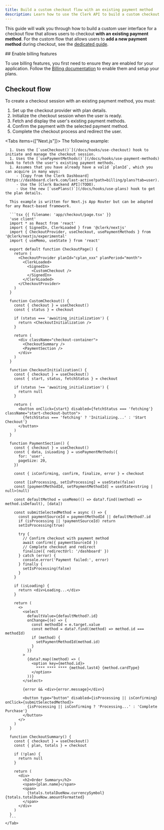 ```yaml
---
title: Build a custom checkout flow with an existing payment method
description: Learn how to use the Clerk API to build a custom checkout flow that allows users to checkout with an existing payment method.
---
```


<Include src="_partials/billing/api-experimental-guide" />

This guide will walk you through how to build a custom user interface for a checkout flow that allows users to checkout **with an existing payment method**. For the custom flow that allows users to **add a new payment method** during checkout, see the [dedicated guide](/docs/custom-flows/checkout-new-payment-method).

<Steps>
  ## Enable billing features

  To use billing features, you first need to ensure they are enabled for your application. Follow the [Billing documentation](/docs/billing/overview) to enable them and setup your plans.

  ## Checkout flow

  To create a checkout session with an existing payment method, you must:

  1. Set up the checkout provider with plan details.
  1. Initialize the checkout session when the user is ready.
  1. Fetch and display the user's existing payment methods.
  1. Confirm the payment with the selected payment method.
  1. Complete the checkout process and redirect the user.

  <Tabs items={["Next.js"]}>
    <Tab>
      The following example:

      1. Uses the [`useCheckout()`](/docs/hooks/use-checkout) hook to initiate and manage the checkout session.
      1. Uses the [`usePaymentMethods()`](/docs/hooks/use-payment-methods) hook to fetch the user's existing payment methods.
      1. Assumes that you have already have a valid `planId`, which you can acquire in many ways:
         - [Copy from the Clerk Dashboard](https://dashboard.clerk.com/last-active?path=billing/plans?tab=user).
         - Use the [Clerk Backend API](TODO).
         - Use the new [`usePlans()`](/docs/hooks/use-plans) hook to get the plan details.

      This example is written for Next.js App Router but can be adapted for any React-based framework.

      ```tsx {{ filename: 'app/checkout/page.tsx' }}
      'use client'
      import * as React from 'react'
      import { SignedIn, ClerkLoaded } from '@clerk/nextjs'
      import { CheckoutProvider, useCheckout, usePaymentMethods } from '@clerk/nextjs/experimental'
      import { useMemo, useState } from 'react'

      export default function CheckoutPage() {
        return (
          <CheckoutProvider planId="cplan_xxx" planPeriod="month">
            <ClerkLoaded>
              <SignedIn>
                <CustomCheckout />
              </SignedIn>
            </ClerkLoaded>
          </CheckoutProvider>
        )
      }

      function CustomCheckout() {
        const { checkout } = useCheckout()
        const { status } = checkout

        if (status === 'awaiting_initialization') {
          return <CheckoutInitialization />
        }

        return (
          <div className="checkout-container">
            <CheckoutSummary />
            <PaymentSection />
          </div>
        )
      }

      function CheckoutInitialization() {
        const { checkout } = useCheckout()
        const { start, status, fetchStatus } = checkout

        if (status !== 'awaiting_initialization') {
          return null
        }

        return (
          <button onClick={start} disabled={fetchStatus === 'fetching'} className="start-checkout-button">
            {fetchStatus === 'fetching' ? 'Initializing...' : 'Start Checkout'}
          </button>
        )
      }

      function PaymentSection() {
        const { checkout } = useCheckout()
        const { data, isLoading } = usePaymentMethods({
          for: 'user',
          pageSize: 20,
        })

        const { isConfirming, confirm, finalize, error } = checkout

        const [isProcessing, setIsProcessing] = useState(false)
        const [paymentMethodId, setPaymentMethodId] = useState<string | null>(null)

        const defaultMethod = useMemo(() => data?.find((method) => method.isDefault), [data])

        const submitSelectedMethod = async () => {
          const paymentSourceId = paymentMethodId || defaultMethod?.id
          if (isProcessing || !paymentSourceId) return
          setIsProcessing(true)

          try {
            // Confirm checkout with payment method
            await confirm({ paymentSourceId })
            // Complete checkout and redirect
            finalize({ redirectUrl: '/dashboard' })
          } catch (error) {
            console.error('Payment failed:', error)
          } finally {
            setIsProcessing(false)
          }
        }

        if (isLoading) {
          return <div>Loading...</div>
        }

        return (
          <>
            <select
              defaultValue={defaultMethod?.id}
              onChange={(e) => {
                const methodId = e.target.value
                const method = data?.find((method) => method.id === methodId)
                if (method) {
                  setPaymentMethodId(method.id)
                }
              }}
            >
              {data?.map((method) => (
                <option key={method.id}>
                  **** **** **** {method.last4} {method.cardType}
                </option>
              ))}
            </select>

            {error && <div>{error.message}</div>}

            <button type="button" disabled={isProcessing || isConfirming} onClick={submitSelectedMethod}>
              {isProcessing || isConfirming ? 'Processing...' : 'Complete Purchase'}
            </button>
          </>
        )
      }

      function CheckoutSummary() {
        const { checkout } = useCheckout()
        const { plan, totals } = checkout

        if (!plan) {
          return null
        }

        return (
          <div>
            <h2>Order Summary</h2>
            <span>{plan.name}</span>
            <span>
              {totals.totalDueNow.currencySymbol} {totals.totalDueNow.amountFormatted}
            </span>
          </div>
        )
      }
      ```
    </Tab>
  </Tabs>
</Steps>
